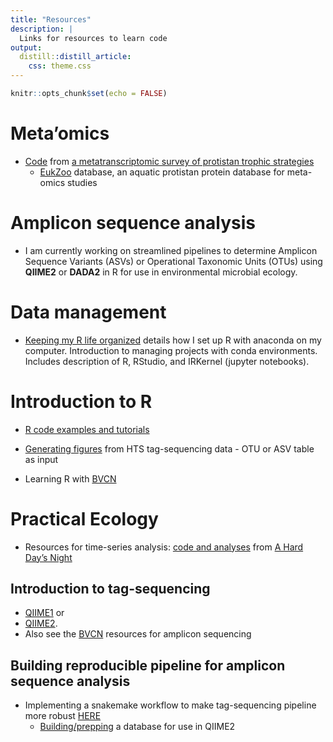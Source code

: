 ```yaml
---
title: "Resources"
description: |
  Links for resources to learn code
output: 
  distill::distill_article:
    css: theme.css
---
```


```r
knitr::opts_chunk$set(echo = FALSE)
```

# Meta'omics

* [Code](https://github.com/shu251/SPOT_metatranscriptome) from [a metatranscriptomic survey of protistan trophic strategies](https://onlinelibrary.wiley.com/doi/abs/10.1111/1462-2920.14259)
  + [EukZoo](https://zenodo.org/record/1476236#.XRdsuC2ZNTY) database, an aquatic protistan protein database for meta-omics studies

# Amplicon sequence analysis

* I am currently working on streamlined pipelines to determine Amplicon Sequence Variants (ASVs) or Operational Taxonomic Units (OTUs) using **QIIME2** or **DADA2** in R for use in environmental microbial ecology.

# Data management

* [Keeping my R life organized](https://alexanderlabwhoi.github.io/post/anaconda-r-sarah/) details how I set up R with anaconda on my computer. Introduction to managing projects with conda environments. Includes description of R, RStudio, and IRKernel (jupyter notebooks).

# Introduction to R

* [R code examples and tutorials](https://shu251.github.io/r-ventures/#introduction)

* [Generating figures](https://github.com/shu251/PreliminaryFigures_V4_tagseq) from HTS tag-sequencing data - OTU or ASV table as input

* Learning R with [BVCN](https://biovcnet.github.io)


# Practical Ecology

* Resources for time-series analysis: [code and analyses](https://github.com/shu251/18Sdiversity_diel) from [A Hard Day's Night](https://www.frontiersin.org/articles/10.3389/fmars.2018.00351/full)


## Introduction to tag-sequencing 

* [QIIME1](https://github.com/shu251/V4_tagsequencing_18Sdiversity_q1) or 
* [QIIME2](https://github.com/shu251/qiime2_ASVworkflow_v8).
* Also see the [BVCN](https://biovcnet.github.io) resources for amplicon sequencing

## Building reproducible pipeline for amplicon sequence analysis

* Implementing a snakemake workflow to make tag-sequencing pipeline more robust [HERE](https://github.com/shu251/tagseq-qiime2-snakemake)
  + [Building/prepping](https://github.com/shu251/db-build-microeuks) a database for use in QIIME2
